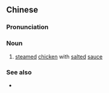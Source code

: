 {{also|香妃鸡}}
==Chinese==
{{zh-forms|s=香妃鸡|type=21}}

===Pronunciation===
{{zh-pron
|m=xiāngfēijī
|c=hoeng1 fei1 gai1
|cat=n
}}

===Noun===
{{zh-noun}}

# [[steamed]] [[chicken]] with [[salted]] [[sauce]]

===See also===
* {{zh-l|貴妃雞}}

{{zh-cat|Foods}}
